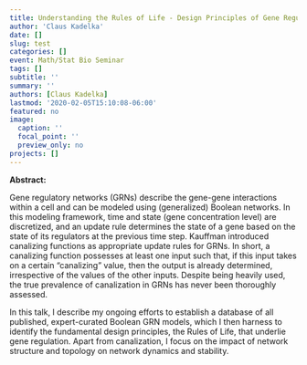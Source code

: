 ```yaml
---
title: Understanding the Rules of Life - Design Principles of Gene Regulatory Networks
author: 'Claus Kadelka'
date: []
slug: test
categories: []
event: Math/Stat Bio Seminar
tags: []
subtitle: ''
summary: ''
authors: [Claus Kadelka]
lastmod: '2020-02-05T15:10:08-06:00'
featured: no
image:
  caption: ''
  focal_point: ''
  preview_only: no
projects: []
---
```


**Abstract: ** 

Gene regulatory networks (GRNs) describe the gene-gene interactions within a cell and can be modeled using (generalized) Boolean networks. In this modeling framework, time and state (gene concentration level) are discretized, and an update rule determines the state of a gene based on the state of its regulators at the previous time step. Kauffman introduced canalizing functions as appropriate update rules for GRNs. In short, a canalizing function possesses at least one input such that, if this input takes on a certain "canalizing" value, then the output is already determined, irrespective of the values of the other inputs. Despite being heavily used, the true prevalence of canalization in GRNs has never been thoroughly assessed.

In this talk, I describe my ongoing efforts to establish a database of all published, expert-curated Boolean GRN models, which I then harness to identify the fundamental design principles, the Rules of Life, that underlie gene regulation. Apart from canalization, I focus on the impact of network structure and topology on network dynamics and stability.
